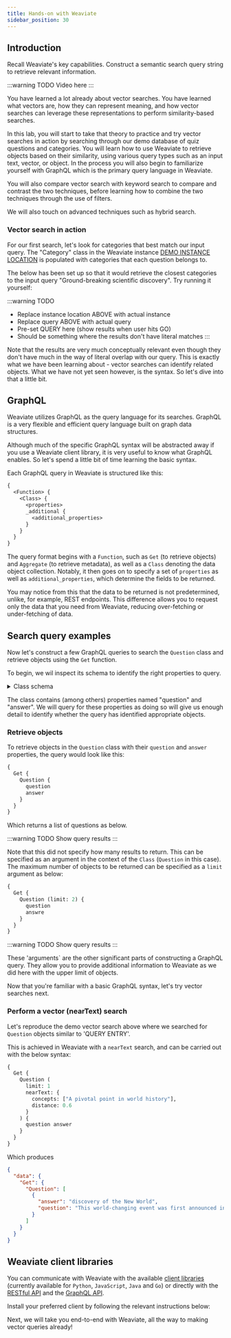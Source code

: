 ```yaml
---
title: Hands-on with Weaviate
sidebar_position: 30
---
```


## Introduction

Recall Weaviate's key capabilities.
Construct a semantic search query string to retrieve relevant information.

:::warning TODO
Video here
:::

You have learned a lot already about vector searches. You have learned what vectors are, how they can represent meaning, and how vector searches can leverage these representations to perform similarity-based searches. 

In this lab, you will start to take that theory to practice and try vector searches in action by searching through our demo database of quiz questions and categories. You will learn how to use Weaviate to retrieve objects based on their similarity, using various query types such as an input text, vector, or object. In the process you will also begin to familiarize yourself with GraphQL which is the primary query language in Weaviate.

You will also compare vector search with keyword search to compare and contrast the two techniques, before learning how to combine the two techniques through the use of filters.

We will also touch on advanced techniques such as hybrid search.

### Vector search in action

For our first search, let's look for categories that best match our input query. The "Category" class in the Weaviate instance [DEMO INSTANCE LOCATION](http://example.com) is populated with categories that each question belongs to. 

The below has been set up so that it would retrieve the closest categories to the input query "Ground-breaking scientific discovery". Try running it yourself:

:::warning TODO
- Replace instance location ABOVE with actual instance
- Replace query ABOVE with actual query
- Pre-set QUERY here (show results when user hits GO)
- Should be something where the results don't have literal matches
:::

Note that the results are very much conceptually relevant even though they don't have much in the way of literal overlap with our query. This is exactly what we have been learning about - vector searches can identify related objects. What we have not yet seen however, is the syntax. So let's dive into that a little bit.

## GraphQL

Weaviate utilizes GraphQL as the query language for its searches. GraphQL is a very flexible and efficient query language built on graph data structures. 

Although much of the specific GraphQL syntax will be abstracted away if you use a Weaviate client library, it is very useful to know what GraphQL enables. So let's spend a little bit of time learning the basic syntax.

Each GraphQL query in Weaviate is structured like this:

```graphql
{
  <Function> {
    <Class> {
      <properties>
      _additional {
        <additional_properties>
      }
    }
  }
}
```

The query format begins with a `Function`, such as `Get` (to retrieve objects) and `Aggregate` (to retrieve metadata), as well as a `Class` denoting the data object collection. Notably, it then goes on to specify a set of `properties` as well as `additional_properties`, which determine the fields to be returned. 

You may notice from this that the data to be returned is not predetermined, unlike, for example, REST endpoints. This difference allows you to request only the data that you need from Weaviate, reducing over-fetching or under-fetching of data. 

## Search query examples

Now let's construct a few GraphQL queries to search the `Question` class and retrieve objects using the `Get` function.

To begin, we wil inspect its schema to identify the right properties to query.

<details>
  <summary>Class schema</summary>

```json
{
    "classes": [
        {
            "class": "Question",
            "description": "A Jeopardy! question",
            "moduleConfig": {
                "text2vec-openai": {
                    "model": "ada",
                    "modelVersion": "002",
                    "type": "text",
                    "vectorizeClassName": true
                }
            },
            "properties": [
                {
                    "dataType": [
                        "text"
                    ],
                    "description": "Question asked to the contestant",
                    "moduleConfig": {
                        "text2vec-openai": {
                            "skip": false,
                            "vectorizePropertyName": false
                        }
                    },
                    "name": "question",
                    "tokenization": "word"
                },
                {
                    "dataType": [
                        "text"
                    ],
                    "description": "Answer provided by the contestant",
                    "moduleConfig": {
                        "text2vec-openai": {
                            "skip": false,
                            "vectorizePropertyName": false
                        }
                    },
                    "name": "answer",
                    "tokenization": "word"
                },
                //  Additional properties truncated for brevity
            ],
            //  Truncated for brevity
            "vectorIndexType": "hnsw",
            "vectorizer": "text2vec-openai"
        }
    ]
}
```

</details>

The class contains (among others) properties named "question" and "answer". We will query for these properties as doing so will give us enough detail to identify whether the query has identified appropriate objects.

### Retrieve objects

To retrieve objects in the `Question` class with their `question` and `answer` properties, the query would look like this:

```graphql
{
  Get {
    Question {
      question
      answer
    }
  }
}
```

Which returns a list of questions as below.

:::warning TODO
Show query results
:::

Note that this did not specify how many results to return. This can be specified as an argument in the context of the `Class` (`Question` in this case). The maximum number of objects to be returned can be specified as a `limit` argument as below:

```graphql
{
  Get {
    Question (limit: 2) {
      question
      answre
    }
  }
}
```

:::warning TODO
Show query results
:::

These 'arguments` are the other significant parts of constructing a GraphQL query. They allow you to provide additional information to Weaviate as we did here with the upper limit of objects.

Now that you're familiar with a basic GraphQL syntax, let's try vector searches next.

### Perform a vector (nearText) search

Let's reproduce the demo vector search above where we searched for `Question` objects similar to 'QUERY ENTRY'.

This is achieved in Weaviate with a `nearText` search, and can be carried out with the below syntax: 

```graphql
{
  Get {
    Question (
      limit: 1
      nearText: {
        concepts: ["A pivotal point in world history"],
        distance: 0.6 
      }
    ) {
      question answer
    }
  }
}
```

Which produces 

```json
{
  "data": {
    "Get": {
      "Question": [
        {
          "answer": "discovery of the New World",
          "question": "This world-changing event was first announced in a Barcelona banquet hall in April 1493"
        }
      ]
    }
  }
}
```

## Weaviate client libraries

You can communicate with Weaviate with the available [client libraries](/developers/weaviate/client-libraries/index.md) (currently available for `Python`, `JavaScript`, `Java` and `Go`) or directly with the [RESTful API](/developers/weaviate/api/rest/index.md) and the [GraphQL API](/developers/weaviate/api/graphql/index.md).


<ClientCapabilitiesOverview />

Install your preferred client by following the relevant instructions below:


<CodeClientInstall />

Next, we will take you end-to-end with Weaviate, all the way to making vector queries already!